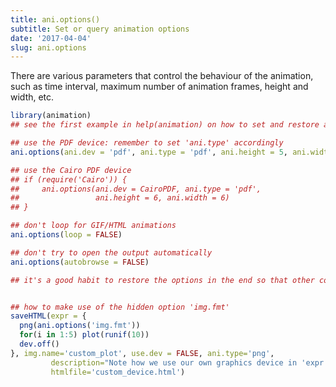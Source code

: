 ```yaml
---
title: ani.options()
subtitle: Set or query animation options
date: '2017-04-04'
slug: ani.options
---
```


There are various parameters that control the behaviour of the animation,
such as time interval, maximum number of animation frames, height and width,
etc.

 
```r
library(animation)
## see the first example in help(animation) on how to set and restore animation options

## use the PDF device: remember to set 'ani.type' accordingly
ani.options(ani.dev = 'pdf', ani.type = 'pdf', ani.height = 5, ani.width = 7)

## use the Cairo PDF device
## if (require('Cairo')) {
##     ani.options(ani.dev = CairoPDF, ani.type = 'pdf',
##                 ani.height = 6, ani.width = 6)
## }

## don't loop for GIF/HTML animations
ani.options(loop = FALSE)

## don't try to open the output automatically
ani.options(autobrowse = FALSE)

## it's a good habit to restore the options in the end so that other code will not be affected


## how to make use of the hidden option 'img.fmt'
saveHTML(expr = {
  png(ani.options('img.fmt'))
  for(i in 1:5) plot(runif(10))
  dev.off()
}, img.name='custom_plot', use.dev = FALSE, ani.type='png',
         description="Note how we use our own graphics device in 'expr'.",
         htmlfile='custom_device.html')
```
